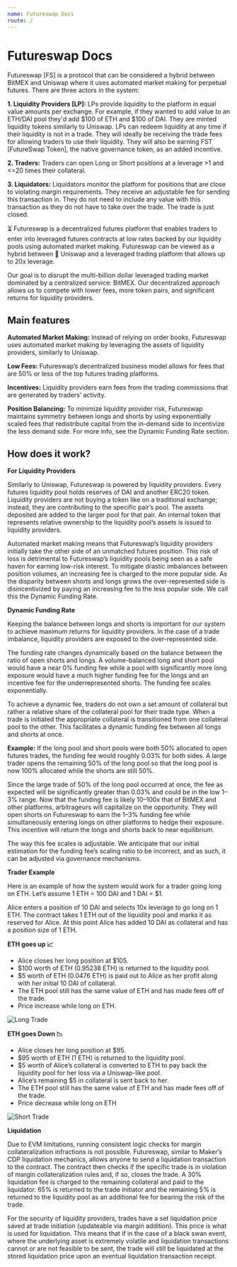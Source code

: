 ```yaml
---
name: Futureswap Docs
route: /
---
```


# Futureswap Docs

Futureswap [FS] is a protocol that can be considered a hybrid between BitMEX and Uniswap where it uses automated market making for perpetual futures. There are three actors in the system:

**1. Liquidity Providers [LP]:** LPs provide liquidity to the platform in equal value amounts per exchange. For example, if they wanted to add value to an ETH/DAI pool they'd add $100 of ETH and $100 of DAI. They are minted liquidity tokens similarly to Uniswap. LPs can redeem liquidity at any time if their liquidity is not in a trade. They will ideally be receiving the trade fees for allowing traders to use their liquidity. They will also be earning FST [FutureSwap Token], the native governance token, as an added incentive.

**2. Traders:** Traders can open Long or Short positions at a leverage >1 and <=20 times their collateral.

**3. Liquidators:** Liquidators monitor the platform for positions that are close to violating margin requirements. They receive an adjustable fee for sending this transaction in. They do not need to include any value with this transaction as they do not have to take over the trade. The trade is just closed.

⏳ Futureswap is a decentralized futures platform that enables traders to enter into leveraged futures contracts at low rates backed by our liquidity pools using automated market making.
Futureswap can be viewed as a hybrid between 🦄 Uniswap and a leveraged trading platform that allows up to 20x leverage.

Our goal is to disrupt the multi-billion dollar leveraged trading market dominated by a centralized service: BitMEX. Our decentralized approach allows us to compete with lower fees, more token pairs, and significant returns for liquidity providers.

## Main features

**Automated Market Making:** Instead of relying on order books, Futureswap uses automated market making by leveraging the assets of liquidity providers, similarly to Uniswap.

**Low Fees:** Futureswap’s decentralized business model allows for fees that are 50% or less of the top futures trading platforms.

**Incentives:** Liquidity providers earn fees from the trading commissions that are generated by traders’ activity.

**Position Balancing:** To minimize liquidity provider risk, Futureswap maintains symmetry between longs and shorts by using exponentially scaled fees that redistribute capital from the in-demand side to incentivize the less demand side. For more info, see the Dynamic Funding Rate section.

## How does it work?

**For Liquidity Providers**

Similarly to Uniswap, Futureswap is powered by liquidity providers. Every futures liquidity pool holds reserves of DAI and another ERC20 token. Liquidity providers are not buying a token like on a traditional exchange; instead, they are contributing to the specific pair’s pool. The assets deposited are added to the larger pool for that pair. An internal token that represents relative ownership to the liquidity pool’s assets is issued to liquidity providers.

Automated market making means that Futureswap’s liquidity providers initially take the other side of an unmatched futures position. This risk of loss is detrimental to Futureswap’s liquidity pools being seen as a safe haven for earning low-risk interest. To mitigate drastic imbalances between position volumes, an increasing fee is charged to the more popular side. As the disparity between shorts and longs grows the over-represented side is disincentivized by paying an increasing fee to the less popular side. We call this the Dynamic Funding Rate.

**Dynamic Funding Rate**

Keeping the balance between longs and shorts is important for our system to achieve maximum returns for liquidity providers. In the case of a trade imbalance, liquidity providers are exposed to the over-represented side.

The funding rate changes dynamically based on the balance between the ratio of open shorts and longs. A volume-balanced long and short pool would have a near 0% funding fee while a pool with significantly more long exposure would have a much higher funding fee for the longs and an incentive fee for the underrepresented shorts. The funding fee scales exponentially.

To achieve a dynamic fee, traders do not own a set amount of collateral but rather a relative share of the collateral pool for their trade type. When a trade is initiated the appropriate collateral is transitioned from one collateral pool to the other. This facilitates a dynamic funding fee between all longs and shorts at once.

**Example:** If the long pool and short pools were both 50% allocated to open futures trades, the funding fee would roughly 0.03% for both sides. A large trader opens the remaining 50% of the long pool so that the long pool is now 100% allocated while the shorts are still 50%.

Since the large trade of 50% of the long pool occurred at once, the fee as expected will be significantly greater than 0.03% and could be in the low 1–3% range. Now that the funding fee is likely 10–100x that of BitMEX and other platforms, arbitrageurs will capitalize on the opportunity. They will open shorts on Futureswap to earn the 1–3% funding fee while simultaneously entering longs on other platforms to hedge their exposure. This incentive will return the longs and shorts back to near equilibrium.

The way this fee scales is adjustable. We anticipate that our initial estimation for the funding fee’s scaling ratio to be incorrect, and as such, it can be adjusted via governance mechanisms.

**Trader Example**

Here is an example of how the system would work for a trader going long on ETH. Let’s assume 1 ETH = 100 DAI and 1 DAI = $1.

Alice enters a position of 10 DAI and selects 10x leverage to go long on 1 ETH.
The contract takes 1 ETH out of the liquidity pool and marks it as reserved for Alice. At this point Alice has added 10 DAI as collateral and has a position size of 1 ETH.

**ETH goes up 📈**
- Alice closes her long position at $105.
- $100 worth of ETH (0.95238 ETH) is returned to the liquidity pool.
- $5 worth of ETH (0.0476 ETH) is paid out to Alice as her profit along with her initial 10 DAI of collateral.
- The ETH pool still has the same value of ETH and has made fees off of the trade.
- Price increase while long on ETH.

![Long Trade](https://miro.medium.com/max/3200/0*S4rtEQBlaiW9P-oG)

**ETH goes Down 📉**
- Alice closes her long position at $95.
- $95 worth of ETH (1 ETH) is returned to the liquidity pool.
- $5 worth of Alice’s collateral is converted to ETH to pay back the liquidity pool for her loss via a Uniswap-like pool.
- Alice’s remaining $5 in collateral is sent back to her.
- The ETH pool still has the same value of ETH and has made fees off of the trade.
- Price decrease while long on ETH

![Short Trade](https://miro.medium.com/max/3200/0*Wowu0i94raWO7zrp)


**Liquidation**

Due to EVM limitations, running consistent logic checks for margin collateralization infractions is not possible. Futureswap, similar to Maker’s CDP liquidation mechanics, allows anyone to send a liquidation transaction to the contract. The contract then checks if the specific trade is in violation of margin collateralization rules and, if so, closes the trade. A 30% liquidation fee is charged to the remaining collateral and paid to the liquidator. 65% is returned to the trade initiator and the remaining 5% is returned to the liquidity pool as an additional fee for bearing the risk of the trade.

For the security of liquidity providers, trades have a set liquidation price saved at trade initiation (updateable via margin addition). This price is what is used for liquidation. This means that if in the case of a black swan event, where the underlying asset is extremely volatile and liquidation transactions cannot or are not feasible to be sent, the trade will still be liquidated at the stored liquidation price upon an eventual liquidation transaction receipt.